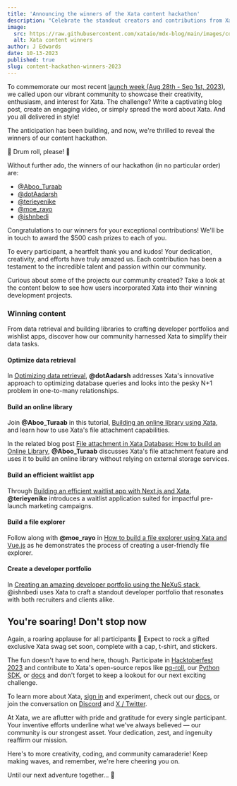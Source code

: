 ```yaml
---
title: 'Announcing the winners of the Xata content hackathon'
description: "Celebrate the standout creators and contributions from Xata's 2023 launch week content hackathon"
image:
  src: https://raw.githubusercontent.com/xataio/mdx-blog/main/images/content-hackathon-winners-2023.jpeg
  alt: Xata content winners
author: J Edwards
date: 10-13-2023
published: true
slug: content-hackathon-winners-2023
---
```


To commemorate our most recent [launch week (Aug 28th - Sep 1st, 2023)](https://xata.io/blog/launch-week-august-2023), we called upon our vibrant community to showcase their creativity, enthusiasm, and interest for Xata. The challenge? Write a captivating blog post, create an engaging video, or simply spread the word about Xata. And you all delivered in style!

The anticipation has been building, and now, we're thrilled to reveal the winners of our content hackathon.

🥁 Drum roll, please! 🥁

Without further ado, the winners of our hackathon (in no particular order) are:

- [@Aboo_Turaab](https://twitter.com/Aboo_Turaab)
- [@dotAadarsh](https://twitter.com/dotAadarsh)
- [@terieyenike](https://twitter.com/terieyenike)
- [@moe_rayo](https://twitter.com/moe_rayo)
- [@ishnbedi](https://twitter.com/ishnbedi)

Congratulations to our winners for your exceptional contributions! We'll be in touch to award the $500 cash prizes to each of you.

To every participant, a heartfelt thank you and kudos! Your dedication, creativity, and efforts have truly amazed us. Each contribution has been a testament to the incredible talent and passion within our community.

Curious about some of the projects our community created? Take a look at the content below to see how users incorporated Xata into their winning development projects.

### Winning content

From data retrieval and building libraries to crafting developer portfolios and wishlist apps, discover how our community harnessed Xata to simplify their data tasks.

#### Optimize data retrieval

In [Optimizing data retrieval](https://www.aadarshkannan.tech/posts/Optimizing-Data-Retrieval/), **@dotAadarsh** addresses Xata's innovative approach to optimizing database queries and looks into the pesky N+1 problem in one-to-many relationships.

<ArticleImage
  src="https://github.com/xataio/mdx-blog/raw/main/images/content-hackathon-blog.png"
  width="600"
  height="600"
  position="center"
/>

#### Build an online library

Join **@Aboo_Turaab** in this tutorial, [Building an online library using Xata](https://www.youtube.com/watch?v=8YJG58oj020), and learn how to use Xata's file attachment capabilities.

<ArticleVideo platform="youtube" src="https://www.youtube.com/watch?v=8YJG58oj020" width="600" height="600" />

In the related blog post [File attachment in Xata Database: How to build an Online Library](https://dev.to/aliyuadeniji/file-attachment-in-xata-database-how-to-build-an-online-library-1dff), **@Aboo_Turaab** discusses Xata's file attachment feature and uses it to build an online library without relying on external storage services.

<ArticleImage
  src="https://github.com/xataio/mdx-blog/raw/main/images/content-hackathon-attachments.png"
  width="600"
  height="600"
  position="center"
/>

#### Build an efficient waitlist app

Through [Building an efficient waitlist app with Next.js and Xata](https://dev.to/terieyenike/building-an-efficient-waitlist-app-with-nextjs-and-xata-caf), **@terieyenike** introduces a waitlist application suited for impactful pre-launch marketing campaigns.

<ArticleImage
  src="https://github.com/xataio/mdx-blog/raw/main/images/content-hackathon-waitlist-app.png"
  width="600"
  height="600"
  position="center"
/>

#### Build a file explorer

Follow along with **@moe_rayo** in [How to build a file explorer using Xata and Vue.js](https://dev.to/moerayo/how-to-build-a-file-explorer-using-xata-and-vuejs-585i) as he demonstrates the process of creating a user-friendly file explorer.

<ArticleImage
  src="https://github.com/xataio/mdx-blog/raw/main/images/content-hackathon-explorer.png"
  width="600"
  height="600"
  position="center"
/>

#### Create a developer portfolio

In [Creating an amazing developer portfolio using the NeXuS stack](https://www.ishaanbedi.in/blog/nexus-developer-portfolio), @ishnbedi uses Xata to craft a standout developer portfolio that resonates with both recruiters and clients alike.

<ArticleImage
  src="https://github.com/xataio/mdx-blog/raw/main/images/content-hackathon-portfolio.png"
  width="600"
  height="600"
  position="center"
/>

## You're soaring! Don't stop now

Again, a roaring applause for all participants 🎉 Expect to rock a gifted exclusive Xata swag set soon, complete with a cap, t-shirt, and stickers.

The fun doesn't have to end here, though. Participate in [Hacktoberfest 2023](https://hacktoberfest.com/) and contribute to Xata's open-source repos like [pg-roll](https://github.com/xataio/pgroll), our [Python SDK](https://github.com/xataio/xata-py), or [docs](https://github.com/xataio/mdx-docs) and don't forget to keep a lookout for our next exciting challenge.

To learn more about Xata, [sign in](https://app.xata.io/signin) and experiment, check out our [docs](https://xata.io/docs), or join the conversation on [Discord](https://xata.io/discord) and [X / Twitter](https://twitter.com/xata).

At Xata, we are aflutter with pride and gratitude for every single participant. Your inventive efforts underline what we've always believed — our community is our strongest asset. Your dedication, zest, and ingenuity reaffirm our mission.

Here's to more creativity, coding, and community camaraderie! Keep making waves, and remember, we're here cheering you on.

Until our next adventure together... 🚀
